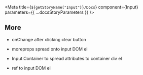 
<Meta title={`${getStoryName("Input")}/Docs`} component={Input} parameters={{ ...docsStoryParameters }} />

<Description markdown={Readme} />

## More

- onChange after clicking clear button

- moreprops spread onto input DOM el

- Input.Container to spread attributes to container div el

- ref to input DOM el
